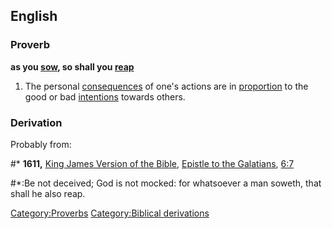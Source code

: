==English==
===Proverb===
'''as you [[sow]], so shall you [[reap]]'''
# The personal [[consequences]] of one's actions are in [[proportion]] to the good or bad [[intentions]] towards others.

===Derivation===
Probably from:
#* '''1611,''' [[w:King James Version of the Bible|King James Version of the Bible]], [[w:Epistle to the Galatians|Epistle to the Galatians]], [[s:Bible (King James)/Galatians#Chapter 6|6:7]]
#*:Be not deceived; God is not mocked: for whatsoever a man soweth, that shall he also reap.

[[Category:Proverbs]]
[[Category:Biblical derivations]]